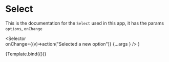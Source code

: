 
<Meta title="MDX/Select" component={Selector} />

# Select

This is the documentation for the `Select` used in this app, it has the params `options`, `onChange`

  <Selector  
    onChange={(v)=>action("Selected a new option")}
    {...args } 
  />
)

<Canvas>
  <Story 
    name="Select" 
    height="250px"
    args={{
      options:['A', 'B', 'C', 'D', 'E', 'F', 'G', 'H', 'I', 'J']
    }}>
    {Template.bind({})}
  </Story>
</Canvas>
